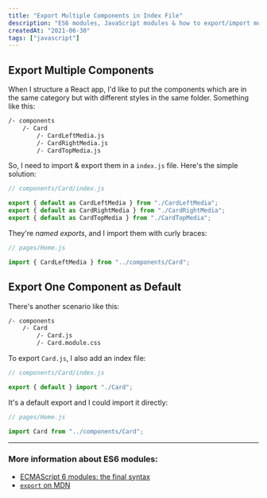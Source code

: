 ```yaml
---
title: "Export Multiple Components in Index File"
description: "ES6 modules, JavaScript modules & how to export/import modules"
createdAt: "2021-06-30"
tags: ["javascript"]
---
```


## Export Multiple Components

When I structure a React app, I'd like to put the components which are in the same category but with different styles in the same folder. Something like this:

```bash
/- components
	/- Card
		/- CardLeftMedia.js
		/- CardRightMedia.js
		/- CardTopMedia.js
```

So, I need to import & export them in a `index.js` file. Here's the simple solution:

```javascript
// components/Card/index.js

export { default as CardLeftMedia } from "./CardLeftMedia";
export { default as CardRightMedia } from "./CardRightMedia";
export { default as CardTopMedia } from "./CardTopMedia";
```

They're _named exports_, and I import them with curly braces:

```javascript
// pages/Home.js

import { CardLeftMedia } from "../components/Card";
```

## Export One Component as Default

There's another scenario like this:

```bash
/- components
	/- Card
		/- Card.js
		/- Card.module.css
```

To export `Card.js`, I also add an index file:

```javascript
// components/Card/index.js

export { default } import "./Card";
```

It's a default export and I could import it directly:

```javascript
// pages/Home.js

import Card from "../components/Card";
```

---

### More information about ES6 modules:

- [ECMAScript 6 modules: the final syntax](https://2ality.com/2014/09/es6-modules-final.html)
- [`export` on MDN](https://developer.mozilla.org/en-US/docs/web/javascript/reference/statements/export)
